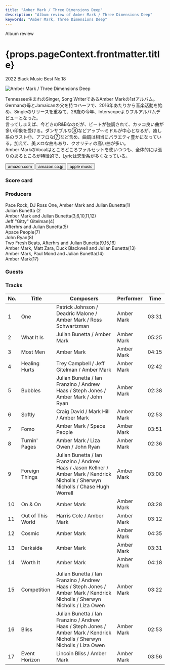 ```yaml
---
title: "Amber Mark / Three Dimensions Deep"
description: "Album review of Amber Mark / Three Dimensions Deep"
keywords: "Amber Mark, Three Dimensions Deep"
---
```





<p className="largeP">Album review</p>
<h1 className="h1--no--margin">{props.pageContext.frontmatter.title}</h1>
<p className="largeP">
  <Link to="/best50/2022/">2022 Black Music Best No.18</Link>
</p>

<Row  className="image-card-group">
	<Column colMd={3} colLg={4} noGutterMdLeft="">
       <ImageCard>

![Amber Mark / Three Dimensions Deep](../../images/cd/ambermark1L.jpg)

</ImageCard>
	</Column>
	<Column colMd={4} colLg={8} noGutterMdLeft="">
		<p>
			Tennessee生まれのSinger, Song WriterであるAmber Markの1stアルバム。Germanの母とJamaicanの父を持つハーフで、2016年あたりから音楽活動を始め、Singleのリリースを重ねて、28歳の今年、Interscopeよりフルアルバムデビューとなった。
			<br/>言ってしまえば、今どきのR&Bなのだが、ビートが強調されて、カッコ良い曲が多い印象を受ける。ダンサブルな⑧などアップ〰ミドルが中心となるが、癒し系のラスト⑰、アフロな⑦など含め、曲調は相当にバラエティ豊かになっている。加えて、美メロな曲もあり、クオリティの高い曲が多い。
			<br/>Amber MarkのVocalはところどころファルセットを使いつつも、全体的には張りのあるところが特徴的で、Lyricは恋愛系が多くなっている。
		</p>
		<div>
		  <Button className="button-right-mergin"  href="https://amzn.to/3MRD2YQ" renderIcon={ArrowUpRight} size='sm' kind='primary'>
  	    amazon.com
  	  </Button>
  	  <Button className="button-right-mergin"  href="https://amzn.to/3eWklqE" renderIcon={ArrowUpRight} size='sm' kind='secondary'>
  	    amazon.co.jp
  	  </Button>
			<Button className="button-right-mergin"  href="https://apple.co/3VII7qF" renderIcon={ArrowUpRight} size='sm' kind='tertiary'>
  	   	apple music
  	  </Button>
			<AdvJS2/>
		</div>
	</Column>
</Row>
<Row >
	<Column colMd={4} colLg={4} noGutterMdLeft="">
		<div>
		  <h3>Score card</h3>
			<SliderJS1 value="5" />
		  <SliderJS2 value="2" />
			<SliderJS3 value="1" />
		  <SliderJS4 value="9" />
		</div>
	</Column>
	<Column colMd={8} colLg={8} noGutterMdLeft="">
		<div>
			<h3>Producers</h3>
			<p>
				Pace Rock, DJ Ross One, Amber Mark and Julian Bunetta(1)
				<br/>Julian Bunetta (2
				<br/>Amber Mark and Julian Bunetta(3,6,10,11,12)
				<br/>Jeff "Gitty" Gitelman(4)
				<br/>Afterhrs and Julian Bunetta(5)
				<br/>Apace People(7)
				<br/>John Ryan(8)
				<br/>Two Fresh Beats, Afterhrs and Julian Bunetta(9,15,16)
				<br/>Amber Mark, Matt Zara, Duck Blackwell and Julian Bunetta(13)
				<br/>Amber Mark, Paul Mond and Julian Bunetta(14)
				<br/>Amber Mark(17)
			</p>
			<h3>Guests</h3>
			<p>
			</p>
		</div>
	</Column>
</Row>

<h3>Tracks</h3>

| No. | Title             | Composers                                                                                                                            | Performer  | Time  |
| --- | ----------------- | ------------------------------------------------------------------------------------------------------------------------------------ | ---------- | ----- |
| 1   | One               | Patrick Johnson / Deadric Malone / Amber Mark / Ross Schwartzman                                                                     | Amber Mark | 03:31 |
| 2   | What It Is        | Julian Bunetta / Amber Mark                                                                                                          | Amber Mark | 05:25 |
| 3   | Most Men          | Amber Mark                                                                                                                           | Amber Mark | 04:15 |
| 4   | Healing Hurts     | Trey Campbell / Jeff Gitelman / Amber Mark                                                                                           | Amber Mark | 02:42 |
| 5   | Bubbles           | Julian Bunetta / Ian Franzino / Andrew Haas / Steph Jones / Amber Mark / John Ryan                                                   | Amber Mark | 02:38 |
| 6   | Softly            | Craig David / Mark Hill / Amber Mark                                                                                                 | Amber Mark | 02:53 |
| 7   | Fomo              | Amber Mark / Space People                                                                                                            | Amber Mark | 03:51 |
| 8   | Turnin' Pages     | Amber Mark / Liza Owen / John Ryan                                                                                                   | Amber Mark | 02:36 |
| 9   | Foreign Things    | Julian Bunetta / Ian Franzino / Andrew Haas / Jason Kellner / Amber Mark / Kendrick Nicholls / Sherwyn Nicholls / Chase Hugh Worrell | Amber Mark | 03:00 |
| 10  | On & On           | Amber Mark                                                                                                                           | Amber Mark | 03:28 |
| 11  | Out of This World | Harris Cole / Amber Mark                                                                                                             | Amber Mark | 03:12 |
| 12  | Cosmic            | Amber Mark                                                                                                                           | Amber Mark | 04:35 |
| 13  | Darkside          | Amber Mark                                                                                                                           | Amber Mark | 03:31 |
| 14  | Worth It          | Amber Mark                                                                                                                           | Amber Mark | 04:18 |
| 15  | Competition       | Julian Bunetta / Ian Franzino / Andrew Haas / Steph Jones / Amber Mark / Kendrick Nicholls / Sherwyn Nicholls / Liza Owen            | Amber Mark | 03:22 |
| 16  | Bliss             | Julian Bunetta / Ian Franzino / Andrew Haas / Steph Jones / Amber Mark / Kendrick Nicholls / Sherwyn Nicholls / Liza Owen            | Amber Mark | 02:53 |
| 17  | Event Horizon     | Lincoin Bliss / Amber Mark                                                                                                           | Amber Mark | 03:56 |

<AdvJS3 />

